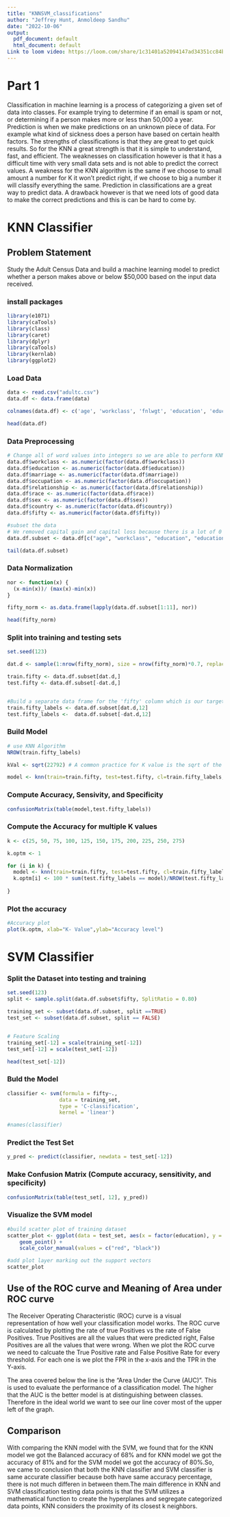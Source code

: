 ---
title: "KNNSVM_classifications"
author: "Jeffrey Hunt, Anmoldeep Sandhu"
date: "2022-10-06"
output:
  pdf_document: default
  html_document: default
Link to loom video: https://loom.com/share/1c31401a52094147ad34351cc84b756b
---
# Part 1
Classification in machine learning is a process of categorizing a given set of data into classes. For example trying to determine if an email is spam or not, or determining if a person makes more or less than 50,000 a year. Prediction is when we make predictions on an unknown piece of data. For example what kind of sickness does a person have based on certain health factors. The strengths of classifications is that they are great to get quick results. So for the KNN a great strength is that it is simple to understand, fast, and efficient. The weaknesses on classification however is that it has a difficult time with very small data sets and is not able to predict the correct values. A weakness for the KNN algorithm is the same if we choose to small amount a number for K it won't predict right, if we choose to big a number it will classify everything the same. Prediction in classifications are a great way to predict data. A drawback however is that we need lots of good data to make the correct predictions and this is can be hard to come by.  


# KNN Classifier

## Problem Statement
Study the Adult Census Data and build a machine learning model to predict whether a person makes above or below $50,000 based on the input data received.


### install packages
```{r}
library(e1071)
library(caTools)
library(class)
library(caret)
library(dplyr)
library(caTools)
library(kernlab)
library(ggplot2)
```


### Load Data
```{r}
data <- read.csv("adultc.csv")
data.df <- data.frame(data)

colnames(data.df) <- c('age', 'workclass', 'fnlwgt', 'education', 'education-num', 'marriage', 'occupation', 'relationship', 'race', 'sex', 'capital-gain', 'capital-loss', 'hours-per-week', 'country', "fifty")

head(data.df)

```

### Data Preprocessing
```{r}
# Change all of word values into integers so we are able to perform KNN on them
data.df$workclass <- as.numeric(factor(data.df$workclass))
data.df$education <- as.numeric(factor(data.df$education))
data.df$marriage <- as.numeric(factor(data.df$marriage))
data.df$occupation <- as.numeric(factor(data.df$occupation))
data.df$relationship <- as.numeric(factor(data.df$relationship))
data.df$race <- as.numeric(factor(data.df$race))
data.df$sex <- as.numeric(factor(data.df$sex))
data.df$country <- as.numeric(factor(data.df$country))
data.df$fifty <- as.numeric(factor(data.df$fifty))

#subset the data
# We removed capital gain and capital loss because there is a lot of 0's that may skew the data
data.df.subset <- data.df[c("age", "workclass", "education", "education-num", "marriage", "occupation", "relationship", "race", "sex", "hours-per-week", "country", "fifty")]

tail(data.df.subset)

```

### Data Normalization
```{r}
nor <- function(x) {
  (x-min(x))/ (max(x)-min(x))
}

fifty_norm <- as.data.frame(lapply(data.df.subset[1:11], nor))

head(fifty_norm)

```

### Split into training and testing sets
```{r}
set.seed(123)

dat.d <- sample(1:nrow(fifty_norm), size = nrow(fifty_norm)*0.7, replace = FALSE)

train.fifty <- data.df.subset[dat.d,]
test.fifty <- data.df.subset[-dat.d,]


#Build a separate data frame for the 'fifty' column which is our target
train.fifty_labels <- data.df.subset[dat.d,12]
test.fifty_labels <-  data.df.subset[-dat.d,12]

```


### Build Model
```{r}
# use KNN Algorithm
NROW(train.fifty_labels)

kVal <- sqrt(22792) # A common practice for K value is the sqrt of the total values

model <- knn(train=train.fifty, test=test.fifty, cl=train.fifty_labels, k=kVal, use.all = FALSE)

```


### Compute Accuracy, Sensivity, and Specificity
```{r}
confusionMatrix(table(model,test.fifty_labels))
```


### Compute the Accuracy for multiple K values
```{r}
k <- c(25, 50, 75, 100, 125, 150, 175, 200, 225, 250, 275)

k.optm <- 1

for (i in k) {
  model <- knn(train=train.fifty, test=test.fifty, cl=train.fifty_labels, k=i, use.all = FALSE)
  k.optm[i] <- 100 * sum(test.fifty_labels == model)/NROW(test.fifty_labels)
  
}

```


### Plot the accuracy
```{r}
#Accuracy plot
plot(k.optm, xlab="K- Value",ylab="Accuracy level")
```


# SVM Classifier


### Split the Dataset into testing and training
```{r}
set.seed(123)
split <- sample.split(data.df.subset$fifty, SplitRatio = 0.80)

training_set <- subset(data.df.subset, split ==TRUE)
test_set <- subset(data.df.subset, split == FALSE)


# Feature Scaling
training_set[-12] = scale(training_set[-12])
test_set[-12] = scale(test_set[-12])

head(test_set[-12])
```


### Buld the Model
```{r}
classifier <- svm(formula = fifty~.,
                 data = training_set,
                 type = 'C-classification',
                 kernel = 'linear')

#names(classifier)
```


### Predict the Test Set
```{r}
y_pred <- predict(classifier, newdata = test_set[-12])
```


### Make Confusion Matrix (Compute accuracy, sensitivity, and specificity)
```{r}
confusionMatrix(table(test_set[, 12], y_pred))
```

### Visualize the SVM model
```{r}
#build scatter plot of training dataset
scatter_plot <- ggplot(data = test_set, aes(x = factor(education), y = factor(workclass), color = factor(fifty))) + 
    geom_point() + 
    scale_color_manual(values = c("red", "black"))

#add plot layer marking out the support vectors 
scatter_plot
```

## Use of the ROC curve and Meaning of Area under ROC curve
The Receiver Operating Characteristic (ROC) curve is a visual representation of how well your classification model works. The ROC curve is calculated by plotting the rate of true Positives vs the rate of False Positives. True Positives are all the values that were predicted right, False Positives are all the values that were wrong. When we plot the ROC curve we need to calcuate the True Positive rate and False Positive Rate for every threshold. For each one is we plot the FPR in the x-axis and the TPR in the Y-axis. 

The area covered below the line is the "Area Under the Curve (AUC)". This is used to evaluate the performance of a classification model. The higher that the AUC is the better model is at distinguishing between classes. Therefore in the ideal world we want to see our line cover most of the upper left of the graph.

## Comparison 
With comparing the KNN model with the SVM, we found that for the KNN model we got the Balanced accuracy of 68% and for KNN model we got the accuracy of 81% and for the SVM model we got the accuracy of 80%.So, we came to conclusion that both the KNN classifier and SVM classifier is same accurate classifier because both have same accuracy percentage, there is not much differen in between them.The main difference in KNN and SVM classification testing data points is that the SVM utilizes a mathematical function to create the hyperplanes and segregate categorized data points, KNN considers the proximity of its closest k neighbors.





























